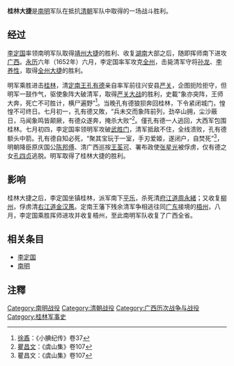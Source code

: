 '''桂林大捷'''是[[南明|南明]]军队在抵抗[[清朝|清朝]]军队中取得的一场战斗胜利。

== 经过 ==
[[李定国|李定国]]率领南明军队取得[[靖州大捷|靖州大捷]]的胜利、收复[[湖南|湖南]]大部之后，随即挥师南下进攻[[广西|广西]]。[[永曆_(南明)|永历]]六年（1652年）六月，李定国率军攻克[[全州|全州]]，击毙清军守将[[孙龙|孙龙]]、[[李养性|李养性]]，取得[[全州大捷|全州大捷]]的胜利。

明军乘胜进击[[桂林|桂林]]，清[[定南王|定南王]][[孔有德|孔有德]]亲自率军前往兴安县[[严关|严关]]，企图扼险拒守，但明军一鼓作气，驱使象阵大破清军，取得[[严关大战|严关大战]]的胜利，史載“象亦突阵，王师大奔，死亡不可胜计，横尸遍野”<ref>[[徐鼒|徐鼒]]：《小腆纪传》卷37</ref>。当晚孔有德狼狈奔回桂林，下令紧闭城门，惶惶不可终日。七月初一，孔有德又敗，“兵未交而象阵前列，劲卒山拥，尘沙蔽日，马闻象鸣皆颠厥，有德众遂奔，掩杀大败”<ref>[[瞿昌文|瞿昌文]]：《虞山集》卷107</ref>。僅孔有德一人逃回，大西军包围桂林。七月初四，李定国率领明军攻破[[武胜门|武胜门]]，清军抵敌不住，全线溃败，孔有德额头中箭。孔有德自知必死，“聚其宝玩于一室，手刃爱姬，遂闭户，自焚死”<ref>瞿昌文：《虞山集》卷107</ref>，明朝降臣原庆国公[[陈邦傅|陈邦傅]]、清广西巡按[[王荃可|王荃可]]、署布政使[[张星光|张星光]]被俘虏，仅有德之女[[孔四贞|孔四贞]]逃脱。明军取得了桂林大捷的胜利。

== 影响 ==
桂林大捷之后，李定国坐镇桂林，派军南下[[平乐|平乐]]，杀死清[[府江道|府江道]][[周永緒|周永緒]]；又收复[[柳州|柳州]]，俘虏清[[右江道|右江道]][[金汉蕙|金汉蕙]]。定南王藩下残余清军争相逃往同[[广东|广东]]接境的[[梧州|梧州]]，八月，李定国乘胜挥师进攻并收复梧州，至此南明军队收复了广西全省。

== 相关条目 ==
*[[李定国|李定国]]
*[[南明|南明]]

==注釋==
{{reflist|2}}

[[Category:南明战役|Category:南明战役]]
[[Category:清朝战役|Category:清朝战役]]
[[Category:广西历次战争与战役|Category:广西历次战争与战役]]
[[Category:桂林军事史|Category:桂林军事史]]
